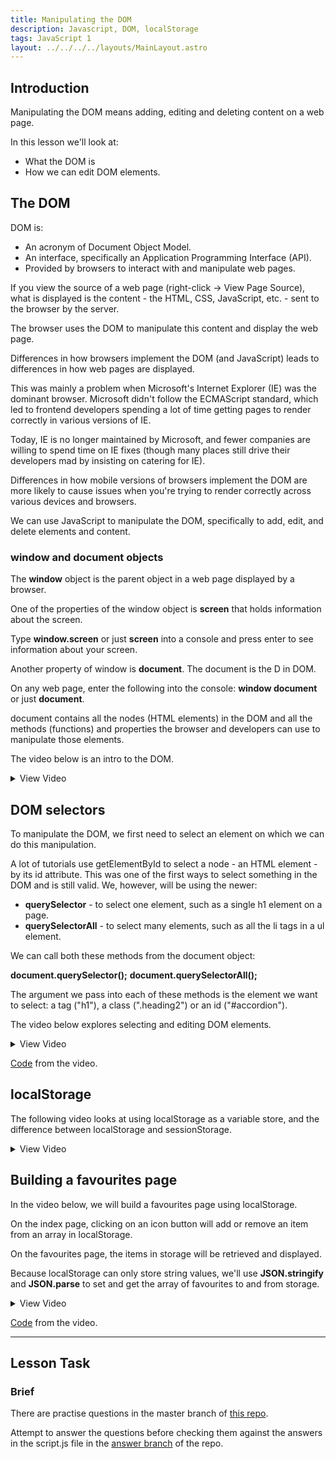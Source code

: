 ```yaml
---
title: Manipulating the DOM
description: Javascript, DOM, localStorage
tags: JavaScript 1
layout: ../../../../layouts/MainLayout.astro
---
```


## Introduction

Manipulating the DOM means adding, editing and deleting content on a web page.

In this lesson we'll look at:

- What the DOM is
- How we can edit DOM elements.

## The DOM

DOM is:

- An acronym of Document Object Model.
- An interface, specifically an Application Programming Interface (API).
- Provided by browsers to interact with and manipulate web pages.

If you view the source of a web page (right-click -> View Page Source), what is displayed is the content - the HTML, CSS, JavaScript, etc. - sent to the browser by the server.

The browser uses the DOM to manipulate this content and display the web page.

Differences in how browsers implement the DOM (and JavaScript) leads to differences in how web pages are displayed.

This was mainly a problem when Microsoft's Internet Explorer (IE) was the dominant browser. Microsoft didn't follow the ECMAScript standard, which led to frontend developers spending a lot of time getting pages to render correctly in various versions of IE.

Today, IE is no longer maintained by Microsoft, and fewer companies are willing to spend time on IE fixes (though many places still drive their developers mad by insisting on catering for IE).

Differences in how mobile versions of browsers implement the DOM are more likely to cause issues when you're trying to render correctly across various devices and browsers.

We can use JavaScript to manipulate the DOM, specifically to add, edit, and delete elements and content.

### window and document objects

The **window** object is the parent object in a web page displayed by a browser.

One of the properties of the window object is **screen** that holds information about the screen.

Type **window.screen** or just **screen** into a console and press enter to see information about your screen.

Another property of window is **document**. The document is the D in DOM.

On any web page, enter the following into the console: **window document** or just **document**.

document contains all the nodes (HTML elements) in the DOM and all the methods (functions) and properties the browser and developers can use to manipulate those elements.

The video below is an intro to the DOM.

<details>
  <summary>View Video</summary>
  <iframe
    src="https://player.vimeo.com/video/444052197?h=983809296b&amp;badge=0&amp;autopause=0&amp;player_id=0&amp;app_id=58479"
    frameborder="0"
    width="2560"
    height="1080"
    allow="autoplay; fullscreen; picture-in-picture"
    allowfullscreen
    title="Creating strings with backticks (template literals)"
  ></iframe>
</details>

## DOM selectors

To manipulate the DOM, we first need to select an element on which we can do this manipulation.

A lot of tutorials use getElementById to select a node - an HTML element - by its id attribute. This was one of the first ways to select something in the DOM and is still valid. We, however, will be using the newer:

- **querySelector** - to select one element, such as a single h1 element on a page.
- **querySelectorAll** - to select many elements, such as all the li tags in a ul element.

We can call both these methods from the document object:

**document.querySelector();** **document.querySelectorAll();**

The argument we pass into each of these methods is the element we want to select: a tag ("h1"), a class (".heading2") or an id ("#accordion").

The video below explores selecting and editing DOM elements.

<details>
  <summary>View Video</summary>
  <iframe
    src="https://player.vimeo.com/video/444301212?h=e51a5a074e&amp;badge=0&amp;autopause=0&amp;player_id=0&amp;app_id=58479"
    width="2560"
    height="1080"
    frameborder="0"
    allow="autoplay; fullscreen; picture-in-picture"
    allowfullscreen
    title="Manipulating the DOM"
  ></iframe>
</details>

[Code](https://github.com/NoroffFEU/manipulating-the-dom) from the video.

## localStorage

The following video looks at using localStorage as a variable store, and the difference between localStorage and sessionStorage.

<details>
  <summary>View Video</summary>
  <iframe
    src="https://player.vimeo.com/video/456596964?h=8f0cf7767a&amp;badge=0&amp;autopause=0&amp;player_id=0&amp;app_id=58479"
    width="2560"
    height="1080"
    frameborder="0"
    allow="autoplay; fullscreen; picture-in-picture"
    allowfullscreen
    title="localStorage"
  ></iframe>
</details>

## Building a favourites page

In the video below, we will build a favourites page using localStorage.

On the index page, clicking on an icon button will add or remove an item from an array in localStorage.

On the favourites page, the items in storage will be retrieved and displayed.

Because localStorage can only store string values, we'll use **JSON.stringify** and **JSON.parse** to set and get the array of favourites to and from storage.

<details>
  <summary>View Video</summary>
  <iframe
    src="https://player.vimeo.com/video/457504978?h=726aababe6&amp;badge=0&amp;autopause=0&amp;player_id=0&amp;app_id=58479"
    width="2560"
    height="1080"
    frameborder="0"
    allow="autoplay; fullscreen; picture-in-picture"
    allowfullscreen
    title="Building a favourites page with localStorage"
  ></iframe>
</details>

[Code](https://github.com/NoroffFEU/localstorage-example) from the video.

---

## Lesson Task

### Brief

There are practise questions in the master branch of [this repo](https://github.com/NoroffFEU/lesson-task-js1-module1-lesson2).

Attempt to answer the questions before checking them against the answers in the script.js file in the [answer branch](https://github.com/NoroffFEU/lesson-task-js1-module1-lesson2/tree/answers) of the repo.
